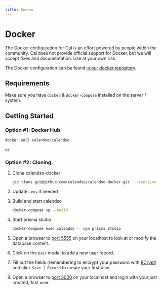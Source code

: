 ```yaml
---
title: Docker
---
```


# Docker

The Docker configuration for Cal is an effort powered by people within the community. Cal does not provide official support for Docker, but we will accept fixes and documentation. Use at your own risk.

The Docker configuration can be found [in our docker repository](https://github.com/calcom/docker).

## Requirements

Make sure you have `docker` & `docker-compose` installed on the server / system.

## Getting Started

### Option #1: Docker Hub

   ```bash
   docker pull calendso/calendso
   ```

or

### Option #2: Cloning

1. Clone calendso-docker

   ```bash
   git clone git@github.com:calendso/calendso-docker.git --recursive
   ```

2. Update `.env` if needed

3. Build and start calendso

   ```bash
   docker-compose up --build
   ```

4. Start prisma studio
   ```bash
   docker-compose exec calendso -- npx prisma studio
   ```
5. Open a browser to [port 5555](http://localhost:5555) on your localhost to look at or modify the database content.

6. Click on the `User` model to add a new user record.
7. Fill out the fields (remembering to encrypt your password with [BCrypt](https://bcrypt-generator.com/)) and click `Save 1 Record` to create your first user.
8. Open a browser to [port 3000](http://localhost:3000) on your localhost and login with your just created, first user.
